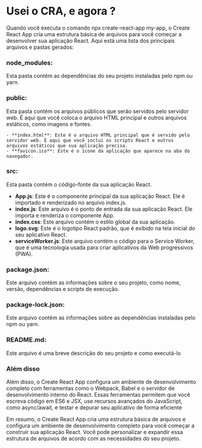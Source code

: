 # Usei o CRA, e agora ?

Quando você executa o comando npx create-react-app my-app, o Create React App cria uma estrutura básica de arquivos para você começar a desenvolver sua aplicação React. Aqui está uma lista dos principais arquivos e pastas gerados:

### **node_modules**: 

Esta pasta contém as dependências do seu projeto instaladas pelo npm ou yarn.

###  **public**: 

Esta pasta contém os arquivos públicos que serão servidos pelo servidor web. É aqui que você coloca o arquivo HTML principal e outros arquivos estáticos, como imagens e fontes.
    
    - **index.html**: Este é o arquivo HTML principal que é servido pelo servidor web. É aqui que você inclui os scripts React e outros arquivos estáticos que sua aplicação precisa.
    - **favicon.ico**: Este é o ícone da aplicação que aparece na aba do navegador.

### src:

Esta pasta contém o código-fonte da sua aplicação React.

- **App.js**: Este é o componente principal da sua aplicação React. Ele é importado e renderizado no arquivo index.js.
- **index.js**: Este arquivo é o ponto de entrada da sua aplicação React. Ele importa e renderiza o componente App.
- **index.css**: Este arquivo contém o estilo global da sua aplicação.
- **logo.svg**: Este é o logotipo React padrão, que é exibido na tela inicial do seu aplicativo React.
- **serviceWorker.js**: Este arquivo contém o código para o Service Worker, que é uma tecnologia usada para criar aplicativos da Web progressivos (PWA).

### package.json: 

Este arquivo contém as informações sobre o seu projeto, como nome, versão, dependências e scripts de execução.

### package-lock.json: 

Este arquivo contém as informações sobre as dependências instaladas pelo npm ou yarn.

### README.md: 

Este arquivo é uma breve descrição do seu projeto e como executá-lo 

### Além disso

Além disso, o Create React App configura um ambiente de desenvolvimento completo com ferramentas como o Webpack, Babel e o servidor de desenvolvimento interno do React. Essas ferramentas permitem que você escreva código em ES6 e JSX, use recursos avançados do JavaScript, como async/await, e testar e depurar seu aplicativo de forma eficiente

Em resumo, o Create React App cria uma estrutura básica de arquivos e configura um ambiente de desenvolvimento completo para você começar a construir sua aplicação React. Você pode personalizar e expandir essa estrutura de arquivos de acordo com as necessidades do seu projeto.
